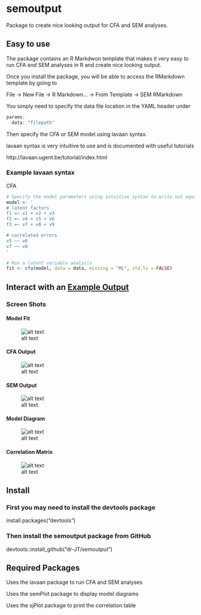 # semoutput
Package to create nice looking output for CFA and SEM analyses.

## Easy to use

The package contains an R Markdwon template that makes it very easy to run CFA and SEM analyses in R and create nice looking output.

Once you install the package, you will be able to access the RMarkdown template by going to

File -> New File -> R Markdown... -> From Template -> SEM RMarkdown

You simply need to specify the data file location in the YAML header under 

```r
params:
  data: "filepath"
```
  
Then specify the CFA or SEM model using lavaan syntax. 

lavaan syntax is very intuitive to use and is documented with useful tutorials

http://lavaan.ugent.be/tutorial/index.html

### Example lavaan syntax

CFA

```r
# Specify the model parameters using intuitive syntax to write out equations
model <- '
# latent factors
f1 =~ v1 + v2 + v3
f2 =~ v4 + v5 + v6
f3 =~ v7 + v8 + v9

# correlated errors
v5 ~~ v6
v7 ~~ v8
'

# Run a latent variable analysis
fit <- cfa(model, data = data, missing = "ML", std.lv = FALSE)

```

## Interact with an [Example Output](http://englelab.gatech.edu/R/Example_semoutput.html)

### Screen Shots

#### Model Fit

![alt text](https://github.com/dr-JT/semoutput/blob/master/Example/ModelFit_CFA.png)

#### CFA Output

![alt text](https://github.com/dr-JT/semoutput/blob/master/Example/Output_CFA.png)

#### SEM Output

![alt text](https://github.com/dr-JT/semoutput/blob/master/Example/Output_SEM.png)


#### Model Diagram

![alt text](https://github.com/dr-JT/semoutput/blob/master/Example/DiagramModel_SEM.png)

#### Correlation Matrix

![alt text](https://github.com/dr-JT/semoutput/blob/master/Example/CorrelationMatrix.png)


## Install

### First you may need to install the devtools package

install.packages("devtools")

### Then install the semoutput package from GitHub

devtools::install_github("dr-JT/semoutput")

## Required Packages

Uses the lavaan package to run CFA and SEM analyses

Uses the semPlot package to display model diagrams

Uses the sjPlot package to print the correlation table
